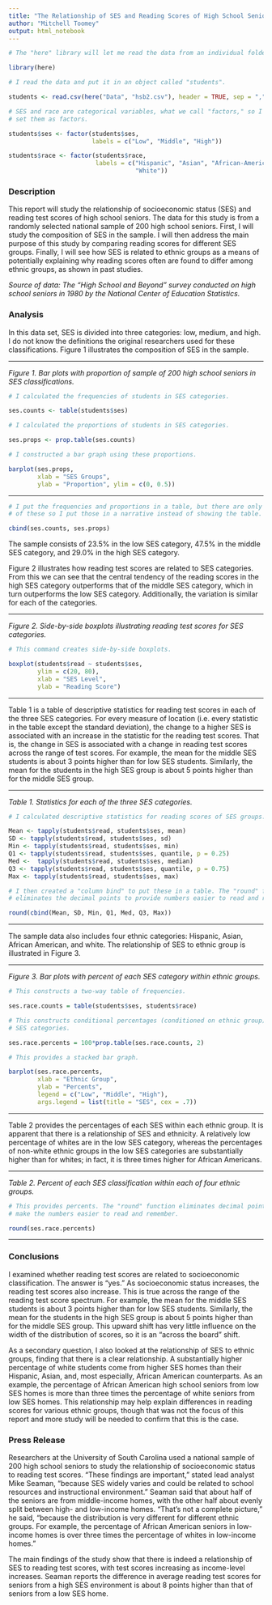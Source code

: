 ```yaml
---
title: "The Relationship of SES and Reading Scores of High School Seniors"
author: "Mitchell Toomey"
output: html_notebook
---
```


```r

# The "here" library will let me read the data from an individual folder.

library(here)

# I read the data and put it in an object called "students".

students <- read.csv(here("Data", "hsb2.csv"), header = TRUE, sep = ",")

# SES and race are categorical variables, what we call "factors," so I need to
# set them as factors.

students$ses <- factor(students$ses,
                       labels = c("Low", "Middle", "High"))

students$race <- factor(students$race,
                        labels = c("Hispanic", "Asian", "African-American",
                                   "White"))

```

### Description

This report will study the relationship of socioeconomic status (SES) and
reading test scores of high school seniors. The data for this study is from a
randomly selected national sample of 200 high school seniors. First, I will
study the composition of SES in the sample. I will then address the main
purpose of this study by comparing reading scores for different SES groups.
Finally, I will see how SES is related to ethnic groups as a means of
potentially explaining why reading scores often are found to differ among
ethnic groups, as shown in past studies.

*Source of data: The "High School and Beyond" survey conducted on high school*
*seniors in 1980 by the National Center of Education Statistics.*

### Analysis

In this data set, SES is divided into three categories: low, medium, and high.
I do not know the definitions the original researchers used for these
classifications. Figure 1 illustrates the composition of SES in the sample.

\newpage

***

*Figure 1. Bar plots with proportion of sample of 200 high school seniors in*
*SES classifications.*

```r

# I calculated the frequencies of students in SES categories.

ses.counts <- table(students$ses)

# I calculated the proportions of students in SES categories.

ses.props <- prop.table(ses.counts)

# I constructed a bar graph using these proportions.

barplot(ses.props,
        xlab = "SES Groups",
        ylab = "Proportion", ylim = c(0, 0.5))

```

***

```r

# I put the frequencies and proportions in a table, but there are only a few
# of these so I put those in a narrative instead of showing the table.

cbind(ses.counts, ses.props)

```

The sample consists of 23.5% in the low SES category, 47.5% in the middle SES
category, and 29.0% in the high SES category.

Figure 2 illustrates how reading test scores are related to SES categories.
From this we can see that the central tendency of the reading scores in the
high SES category outperforms that of the middle SES category, which in turn
outperforms the low SES category. Additionally, the variation is similar for
each of the categories.

\newpage

***

*Figure 2. Side-by-side boxplots illustrating reading test scores for SES*
*categories.*

```r

# This command creates side-by-side boxplots.

boxplot(students$read ~ students$ses,
        ylim = c(20, 80),
        xlab = "SES Level",
        ylab = "Reading Score")

```

***

Table 1 is a table of descriptive statistics for reading test scores in each of
the three SES categories. For every measure of location (i.e. every statistic
in the table except the standard deviation), the change to a higher SES is
associated with an increase in the statistic for the reading test scores. That
is, the change in SES is associated with a change in reading test scores across
the range of test scores. For example, the mean for the middle SES students is
about 3 points higher than for low SES students. Similarly, the mean for the
students in the high SES group is about 5 points higher than for the middle
SES group.

***

*Table 1. Statistics for each of the three SES categories.*

```r

# I calculated descriptive statistics for reading scores of SES groups.

Mean <- tapply(students$read, students$ses, mean)
SD <- tapply(students$read, students$ses, sd)
Min <- tapply(students$read, students$ses, min)
Q1 <- tapply(students$read, students$ses, quantile, p = 0.25)
Med <-  tapply(students$read, students$ses, median)
Q3 <- tapply(students$read, students$ses, quantile, p = 0.75)
Max <- tapply(students$read, students$ses, max)

# I then created a "column bind" to put these in a table. The "round" function
# eliminates the decimal points to provide numbers easier to read and remember.

round(cbind(Mean, SD, Min, Q1, Med, Q3, Max))

```
***

The sample data also includes four ethnic categories: Hispanic, Asian, African
American, and white. The relationship of SES to ethnic group is illustrated
in Figure 3.

***

*Figure 3. Bar plots with percent of each SES category within ethnic groups.*

```r

# This constructs a two-way table of frequencies.

ses.race.counts = table(students$ses, students$race)

# This constructs conditional percentages (conditioned on ethnic group) of
# SES categories.

ses.race.percents = 100*prop.table(ses.race.counts, 2)

# This provides a stacked bar graph.

barplot(ses.race.percents,
        xlab = "Ethnic Group",
        ylab = "Percents",
        legend = c("Low", "Middle", "High"),
        args.legend = list(title = "SES", cex = .7))

```

***

Table 2 provides the percentages of each SES within each ethnic group. It is
apparent that there is a relationship of SES and ethnicity. A relatively low
percentage of whites are in the low SES category, whereas the percentages of
non-white ethnic groups in the low SES categories are substantially higher than
for whites; in fact, it is three times higher for African Americans.

***

*Table 2. Percent of each SES classification within each of four ethnic*
*groups.*

```r

# This provides percents. The "round" function eliminates decimal points to
# make the numbers easier to read and remember.

round(ses.race.percents)

```
***

### Conclusions

I examined whether reading test scores are related to socioeconomic
classification. The answer is “yes.” As socioeconomic status increases, the
reading test scores also increase. This is true across the range of the reading
test score spectrum. For example, the mean for the middle SES students is
about 3 points higher than for low SES students. Similarly, the mean for the
students in the high SES group is about 5 points higher than for the middle
SES group. This upward shift has very little influence on the width of the
distribution of scores, so it is an “across the board” shift.

As a secondary question, I also looked at the relationship of SES to ethnic
groups, finding that there is a clear relationship. A substantially higher
percentage of white students come from higher SES homes than their Hispanic,
Asian, and, most especially, African American counterparts. As an example,
the percentage of African American high school seniors from low SES homes is
more than three times the percentage of white seniors from low SES homes. This
relationship may help explain differences in reading scores for various ethnic
groups, though that was not the focus of this report and more study will be
needed to confirm that this is the case.

### Press Release

Researchers at the University of South Carolina used a national sample of 200
high school seniors to study the relationship of socioeconomic status to
reading test scores. “These findings are important,” stated lead analyst Mike
Seaman, “because SES widely varies and could be related to school resources and
instructional environment.” Seaman said that about half of the seniors are from
middle-income homes, with the other half about evenly split between high- and
low-income homes. “That’s not a complete picture,” he said, “because the
distribution is very different for different ethnic groups. For example, the
percentage of African American seniors in low-income homes is over three times
the percentage of whites in low-income homes.”

The main findings of the study show that there is indeed a relationship of SES
to reading test scores, with test scores increasing as income-level increases.
Seaman reports the difference in average reading test scores for seniors from
a high SES environment is about 8 points higher than that of seniors from a low
SES home.
